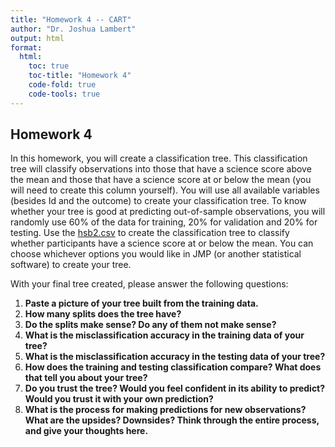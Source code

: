 ```yaml
---
title: "Homework 4 -- CART"
author: "Dr. Joshua Lambert"
output: html
format:
  html:
    toc: true
    toc-title: "Homework 4"
    code-fold: true
    code-tools: true
---
```


## Homework 4

In this homework, you will create a classification tree. This classification tree will classify observations into those that have a science score above the mean and those that have a science score at or below the mean (you will need to create this column yourself). You will use all available variables (besides Id and the outcome) to create your classification tree. To know whether your tree is good at predicting out-of-sample observations, you will randomly use 60% of the data for training, 20% for validation and 20% for testing. Use the <a href="hsb2.csv" download>hsb2.csv</a> to create the classification tree to classify whether participants have a science score at or below the mean. You can choose whichever options you would like in JMP (or another statistical software) to create your tree.

With your final tree created, please answer the following questions:

1.  **Paste a picture of your tree built from the training data.**
2.  **How many splits does the tree have?**
3.  **Do the splits make sense? Do any of them not make sense?**
4.  **What is the misclassification accuracy in the training data of your tree?**
5.  **What is the misclassification accuracy in the testing data of your tree?**
6.  **How does the training and testing classification compare? What does that tell you about your tree?**
7.  **Do you trust the tree? Would you feel confident in its ability to predict? Would you trust it with your own prediction?**
8.  **What is the process for making predictions for new observations? What are the upsides? Downsides? Think through the entire process, and give your thoughts here.**
